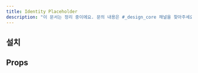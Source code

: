 ```yaml
---
title: Identity Placeholder
description: "이 문서는 정리 중이에요. 문의 내용은 #_design_core 채널을 찾아주세요."
---
```


<ComponentExample name="identity-placeholder-preview" />

## 설치

<Installation name="identity-placeholder" />

## Props

<ReactTypeTable
  path="./registry/ui/identity-placeholder.tsx"
  name="IdentityPlaceholderProps"
/>
